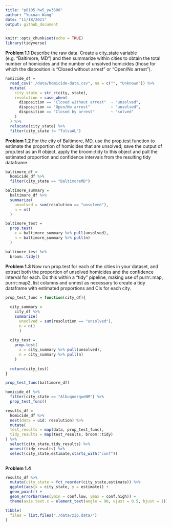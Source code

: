 ```yaml
---
title: "p8105_hw5_yw3608"
author: "Yuxuan Wang"
date: "11/18/2021"
output: github_document
---
```


```r
knitr::opts_chunk$set(echo = TRUE)
library(tidyverse)
```

**Problem 1.1**
Describe the raw data. Create a city_state variable (e.g. “Baltimore, MD”) and then summarize within cities to obtain the total number of homicides and the number of unsolved homicides (those for which the disposition is “Closed without arrest” or “Open/No arrest”).
```r
homicide_df = 
  read_csv("./data/homicide-data.csv", na = c("", "Unknown")) %>%
  mutate(
    city_state = str_c(city, state),
    resolution = case_when(
      disposition == "Closed without arrest"  ~ "unsolved",
      disposition == "Open/No arrest"         ~ "unsolved",
      disposition == "Closed by arrest"       ~ "solved"
    )
  ) %>%
  relocate(city_state) %>%
  filter(city_state != "TulsaAL")
```



**Problem 1.2**
For the city of Baltimore, MD, use the prop.test function to estimate the proportion of homicides that are unsolved; save the output of prop.test as an R object, apply the broom::tidy to this object and pull the estimated proportion and confidence intervals from the resulting tidy dataframe.
```r
baltimore_df = 
  homicide_df %>%
  filter(city_state == "BaltimoreMD")

baltimore_summary = 
  baltimore_df %>%
  summarize(
    unsolved = sum(resolution == "unsolved"),
    n = n()
  )

baltimore_test = 
  prop.test(
    x = baltimore_summary %>% pull(unsolved),
    n = baltimore_summary %>% pull(n)
  )

baltimore_test %>%
  broom::tidy()
```



**Problem 1.3**
Now run prop.test for each of the cities in your dataset, and extract both the proportion of unsolved homicides and the confidence interval for each. Do this within a “tidy” pipeline, making use of purrr::map, purrr::map2, list columns and unnest as necessary to create a tidy dataframe with estimated proportions and CIs for each city.
```r
prop_test_func = function(city_df){
  
  city_summary = 
    city_df %>%
    summarize(
      unsolved = sum(resolution == "unsolved"),
      n = n()
      )
  
  city_test = 
    prop.test(
      x = city_summary %>% pull(unsolved),
      n = city_summary %>% pull(n)
    )
  
  return(city_test)
}

prop_test_func(baltimore_df)

homicide_df %>%
  filter(city_state == "AlbuquerqueNM") %>% 
  prop_test_func()
```


```r
results_df = 
  homicide_df %>% 
  nest(data = uid: resolution) %>% 
  mutate(
  test_results = map(data, prop_test_func),
  tidy_results = map(test_results, broom::tidy)
) %>% 
  select(city_state,tidy_results) %>% 
  unnest(tidy_results) %>% 
  select(city_state,estimate,starts_with("conf"))
  

```



**Problem 1.4**
```r
results_df %>% 
  mutate(city_state = fct_reorder(city_state,estimate)) %>% 
  ggplot(aes(x = city_state, y = estimate)) +
  geom_point() +
  geom_errorbar(aes(ymin = conf.low, ymax = conf.high)) +
  theme(axis.text.x = element_text(angle = 90, vjust = 0.5, hjust = 1))

```


```r
tibble(
  files = list.files("./data/zip.data/")
)


```

